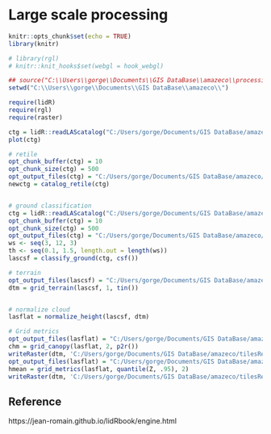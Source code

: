 # Large scale processing

```r
knitr::opts_chunk$set(echo = TRUE)
library(knitr)

# library(rgl)
# knitr::knit_hooks$set(webgl = hook_webgl)
```


```r
## source("C:\\Users\\gorge\\Documents\\GIS DataBase\\amazeco\\processing.R")
setwd("C:\\Users\\gorge\\Documents\\GIS DataBase\\amazeco\\")

require(lidR)
require(rgl)
require(raster)

ctg = lidR::readLAScatalog("C:/Users/gorge/Documents/GIS DataBase/amazeco/las")
plot(ctg)

# retile
opt_chunk_buffer(ctg) = 10
opt_chunk_size(ctg) = 500
opt_output_files(ctg) = "C:/Users/gorge/Documents/GIS DataBase/amazeco/tiles/NP_t-0015_{ID}"
newctg = catalog_retile(ctg)


# ground classification
ctg = lidR::readLAScatalog("C:/Users/gorge/Documents/GIS DataBase/amazeco/tiles")
opt_chunk_buffer(ctg) = 10
opt_chunk_size(ctg) = 500
opt_output_files(ctg) = "C:/Users/gorge/Documents/GIS DataBase/amazeco/tilesReclass/NP_t-0015_{ID}"
ws <- seq(3, 12, 3)
th <- seq(0.1, 1.5, length.out = length(ws))
lascsf = classify_ground(ctg, csf())

# terrain
opt_output_files(lascsf) = "C:/Users/gorge/Documents/GIS DataBase/amazeco/tilesReclass/NP_t-0015_dtm{ID}"
dtm = grid_terrain(lascsf, 1, tin())


# normalize cloud
lasflat = normalize_height(lascsf, dtm)

# Grid metrics
opt_output_files(lasflat) = "C:/Users/gorge/Documents/GIS DataBase/amazeco/tilesReclass/NP_t-0015_chm{ID}"
chm = grid_canopy(lasflat, 2, p2r())
writeRaster(dtm, 'C:/Users/gorge/Documents/GIS DataBase/amazeco/tilesReclass/NP_t-0015_dtm.tif')
opt_output_files(lasflat) = "C:/Users/gorge/Documents/GIS DataBase/amazeco/tilesReclass/NP_t-0015_hmean{ID}"
hmean = grid_metrics(lasflat, quantile(Z, .95), 2)
writeRaster(dtm, 'C:/Users/gorge/Documents/GIS DataBase/amazeco/tilesReclass/NP_t-0015_dtm.tif')

```



## Reference

https://jean-romain.github.io/lidRbook/engine.html